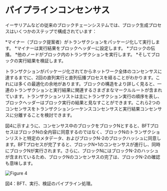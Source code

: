 
# パイプラインコンセンサス

イーサリアムなどの従来のブロックチェーンシステムでは、ブロック生成プロセスはいくつかのステップで構成されています：

*マイナー（ブロック提案者）がトランザクションをパッケージ化して実行します。
*マイナーは実行結果をブロックヘッダーに設定します。
*ブロックの伝播。
*他のノードがブロック内のトランザクションを実行します。
*そしてブロックの実行結果を検証します。

トランザクションがパッケージ化されてからネットワーク全体のコンセンサスに達するまでに、2回の直列実行と直列伝播プロセスを経ることがわかります。これには多くの最適化の余地があります。ブロックの構造をより詳しく見ると、一連のトランザクションと実行結果に関連するさまざまなマークルルートが含まれています。トランザクションリストは主にトランザクション実行の順序を表し、ブロックヘッダーはブロック実行の結果と見なすことができます。これら2つのコンセンサスをトランザクションシーケンスコンセンサスと実行結果コンセンサスに分離することを検討できます。

図4に示すように、コンセンサス中のブロックをブロックNとすると、BFTプロセスはブロックNの全内容に同意するのではなく、ブロックNのトランザクションリストと特定のメタデータ、およびブロックN-2のブロックハッシュに同意します。BFTプロセスが完了すると、ブロックN+1のコンセンサスが進行し、同時にブロックNが実行されます。さらに、ブロックNにはブロックN-2のハッシュが含まれているため、ブロックNのコンセンサスの完了は、ブロックN-2の確認も意味します。

<div style={{ height: '2rem' }} />
<div style={{ textAlign: 'center' }}>
  <img src="/assets/learn/figure4.png" alt="Figure 4" />
  <p style={{ fontStyle: 'italic' }}>図4：BFT、実行、検証のパイプライン処理。</p>
</div> 

<PageFeedback path="/ja/core-concepts/consensus-mechanism/pipelinedConsensus" />
